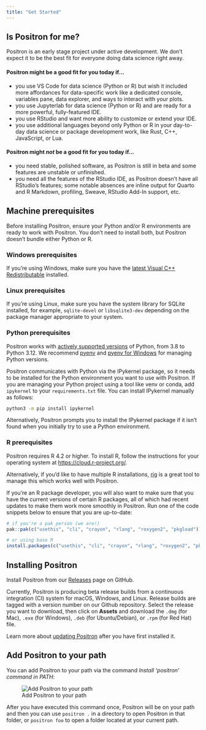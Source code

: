 ```yaml
---
title: "Get Started"
---
```


## Is Positron for me?

::: callout-note
Positron is an early stage project under active development. We don't expect it to be the best fit for everyone doing data science right away.
:::

#### Positron might be a good fit for you today if...

-   you use VS Code for data science (Python or R) but wish it included more affordances for data-specific work like a dedicated console, variables pane, data explorer, and ways to interact with your plots.
-   you use Jupyterlab for data science (Python or R) and are ready for a more powerful, fully-featured IDE.
-   you use RStudio and want more ability to customize or extend your IDE.
-   you use additional languages beyond only Python or R in your day-to-day data science or package development work, like Rust, C++, JavaScript, or Lua.

#### Positron might *not* be a good fit for you today if...

-   you need stable, polished software, as Positron is still in beta and some features are unstable or unfinished.
-   you need all the features of the RStudio IDE, as Positron doesn’t have all RStudio’s features; some notable absences are inline output for Quarto and R Markdown, profiling, Sweave, RStudio Add-In support, etc.

## Machine prerequisites

Before installing Positron, ensure your Python and/or R environments are ready to work with Positron. You don't need to install both, but Positron doesn't bundle either Python or R.

### Windows prerequisites

If you're using Windows, make sure you have the [latest Visual C++ Redistributable](https://learn.microsoft.com/en-us/cpp/windows/latest-supported-vc-redist?view=msvc-170#latest-microsoft-visual-c-redistributable-version) installed.

### Linux prerequisites

If you're using Linux, make sure you have the system library for SQLite installed, for example, `sqlite-devel` or `libsqlite3-dev` depending on the package manager appropriate to your system.

### Python prerequisites

Positron works with [actively supported versions](https://devguide.python.org/versions/#versions) of Python, from 3.8 to Python 3.12. We recommend [pyenv](https://github.com/pyenv/pyenv) and [pyenv for Windows](https://github.com/pyenv-win/pyenv-win) for managing Python versions.

Positron communicates with Python via the IPykernel package, so it needs to be installed for the Python environment you want to use with Positron. If you are managing your Python project using a tool like venv or conda, add `ipykernel` to your `requirements.txt` file. You can install IPykernel manually as follows:

``` bash
python3 -m pip install ipykernel
```

Alternatively, Positron prompts you to install the IPykernel package if it isn't found when you initially try to use a Python environment.

### R prerequisites

Positron requires R 4.2 or higher. To install R, follow the instructions for your operating system at <https://cloud.r-project.org/>.

Alternatively, if you'd like to have multiple R installations, [rig](https://github.com/r-lib/rig) is a great tool to manage this which works well with Positron.

If you're an R package developer, you will also want to make sure that you have the current versions of certain R packages, all of which had recent updates to make them work more smoothly in Positron. Run one of the code snippets below to ensure that you are up-to-date:

``` r
# if you're a pak person (we are!)
pak::pak(c("usethis", "cli", "crayon", "rlang", "roxygen2", "pkgload"))

# or using base R
install.packages(c("usethis", "cli", "crayon", "rlang", "roxygen2", "pkgload"))
```

## Installing Positron

Install Positron from our [Releases](https://github.com/posit-dev/positron/releases) page on GitHub.

Currently, Positron is producing beta release builds from a continuous integration (CI) system for macOS, Windows, and Linux. Release builds are tagged with a version number on our Github repository. Select the release you want to download, then click on **Assets** and download the `.dmg` (for Mac), `.exe` (for Windows), `.deb` (for Ubuntu/Debian), or `.rpm` (for Red Hat) file.

Learn more about [updating Positron](updating.qmd) after you have first installed it.

## Add Positron to your path

You can add Positron to your path via the command *Install 'positron' command in PATH*:

![Add Positron to your path](images/positron-path.png)

After you have executed this command once, Positron will be on your path and then you can use `positron .` in a directory to open Positron in that folder, or `positron foo` to open a folder located at your current path.